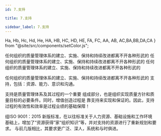 ```yaml
---
id: 7.支持

title: 7.支持

sidebar_label: 7.支持
---
```


  Ha,
  Hb,
  Hc,
  Hd,
  He,
  HA,
  HB,
  HC,
  HD,
  HE,
  FA,
  FC,
  AA,
  AB,
  AC,BA,BB,DA,CA
} from "@site/src/components/setColor.js";


<AA>任何组织<CA>的质量管理体系</CA>的建立、实施、保持和持续改进都离不开各种形武的</AA>
<AB>任何组织的质量管理体系的建立、实施、保持和持续改进都离不开各种形武的</AB>
<AC>任何组织的质量管理体系的建立、实施、保持和持续改进都离不开各种形武的</AC>

<DA>任何组织的质量管理体系的建立、实施、保持和持续改进都离不开各种形武的</DA>
支持，包括：资源、能力、意识和沟通。


支持是质量管理体系及其过程的一个重要
组成部分，也是组织实现质量方针和质量目标的必要条件。同时，增值创造过程是
靠支持来实现和保证的。因此，支持过程的有效性和效率是过程业绩的基础保障！

组ISO 9001：2015 新版标准，在以往标准关于人力资源、基础设施和工作环境
基础上，增加了“资源获得”家“组织知识”等，并对支持的资源进行了重新规划和要求。
与前几版相比，其要求更广泛、深人，系统和与时俱进。


<DocCardList />



